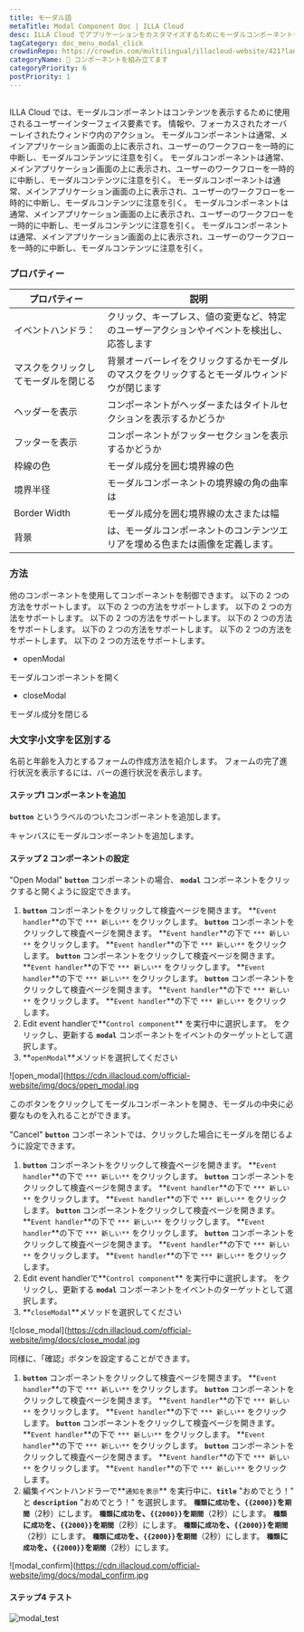 ```yaml
---
title: モーダル語
metaTitle: Modal Component Doc | ILLA Cloud
desc: ILLA Cloud でアプリケーションをカスタマイズするためにモーダルコンポーネントを使用する方法を学びます。
tagCategory: doc_menu_modal_click
crowdinRepo: https://crowdin.com/multilingual/illacloud-website/421?languages=ja&filter=basic&value=0
categoryName: 🧬 コンポーネントを組み立てます
categoryPriority: 6
postPriority: 1
---
```


## <h2 hidden>モーダルとは？</h2>

ILLA Cloud では、モーダルコンポーネントはコンテンツを表示するために使用されるユーザーインターフェイス要素です。 情報や、フォーカスされたオーバーレイされたウィンドウ内のアクション。 モーダルコンポーネントは通常、メインアプリケーション画面の上に表示され、ユーザーのワークフローを一時的に中断し、モーダルコンテンツに注意を引く。 モーダルコンポーネントは通常、メインアプリケーション画面の上に表示され、ユーザーのワークフローを一時的に中断し、モーダルコンテンツに注意を引く。 モーダルコンポーネントは通常、メインアプリケーション画面の上に表示され、ユーザーのワークフローを一時的に中断し、モーダルコンテンツに注意を引く。 モーダルコンポーネントは通常、メインアプリケーション画面の上に表示され、ユーザーのワークフローを一時的に中断し、モーダルコンテンツに注意を引く。 モーダルコンポーネントは通常、メインアプリケーション画面の上に表示され、ユーザーのワークフローを一時的に中断し、モーダルコンテンツに注意を引く。

### プロパティー

| プロパティー                    | 説明                                                                                            |
| ------------------------- | --------------------------------------------------------------------------------------------- |
| イベントハンドラ：                 | クリック、キープレス、値の変更など、特定のユーザーアクションやイベントを検出し、応答します                                                 |
| マスクをクリックしてモーダルを閉じる        | 背景オーバーレイをクリックするかモーダルのマスクをクリックするとモーダルウィンドウが閉じます                                                |
| ヘッダーを表示                   | コンポーネントがヘッダーまたはタイトルセクションを表示するかどうか                                                             |
| フッターを表示                   | コンポーネントがフッターセクションを表示するかどうか                                                                    |
| 枠線の色                      | モーダル成分を囲む境界線の色                                                                                |
| 境界半径                      | モーダルコンポーネントの境界線の角の曲率は                                                                         |
| Border Width              | モーダル成分を囲む境界線の太さまたは幅                                                                           |
| 背景                        | は、モーダルコンポーネントのコンテンツエリアを埋める色または画像を定義します。                                                       |

### 方法

他のコンポーネントを使用してコンポーネントを制御できます。 以下の 2 つの方法をサポートします。 以下の 2 つの方法をサポートします。 以下の 2 つの方法をサポートします。 以下の 2 つの方法をサポートします。 以下の 2 つの方法をサポートします。 以下の 2 つの方法をサポートします。 以下の 2 つの方法をサポートします。 以下の 2 つの方法をサポートします。

-   openModal

モーダルコンポーネントを開く

-   closeModal

モーダル成分を閉じる

### 大文字小文字を区別する

名前と年齢を入力とするフォームの作成方法を紹介します。 フォームの完了進行状況を表示するには、バーの進行状況を表示します。

#### ステップ1 コンポーネントを追加

**`button`** というラベルのついたコンポーネントを追加します。

キャンバスにモーダルコンポーネントを追加します。

#### ステップ 2 コンポーネントの設定

"Open Modal" **`button`** コンポーネントの場合、 **`modal`** コンポーネントをクリックすると開くように設定できます。

1.  **`button`** コンポーネントをクリックして検査ページを開きます。 **`Event handler`**の下で `*** 新しい**` をクリックします。 **`button`** コンポーネントをクリックして検査ページを開きます。 **`Event handler`**の下で `*** 新しい**` をクリックします。 **`Event handler`**の下で `*** 新しい**` をクリックします。 **`button`** コンポーネントをクリックして検査ページを開きます。 **`Event handler`**の下で `*** 新しい**` をクリックします。 **`Event handler`**の下で `*** 新しい**` をクリックします。 **`button`** コンポーネントをクリックして検査ページを開きます。 **`Event handler`**の下で `*** 新しい**` をクリックします。 **`Event handler`**の下で `*** 新しい**` をクリックします。
2.  Edit event handlerで**`Control component`** を実行中に選択します。 をクリックし、更新する **`modal`** コンポーネントをイベントのターゲットとして選択します。
3.  **`openModal`**メソッドを選択してください

![open_modal]\(https://cdn.illacloud.com/official-website/img/docs/open_modal.jpg

このボタンをクリックしてモーダルコンポーネントを開き、モーダルの中央に必要なものを入れることができます。

"Cancel" **`button`** コンポーネントでは、クリックした場合にモーダルを閉じるように設定できます。

1.  **`button`** コンポーネントをクリックして検査ページを開きます。 **`Event handler`**の下で `*** 新しい**` をクリックします。 **`button`** コンポーネントをクリックして検査ページを開きます。 **`Event handler`**の下で `*** 新しい**` をクリックします。 **`Event handler`**の下で `*** 新しい**` をクリックします。 **`button`** コンポーネントをクリックして検査ページを開きます。 **`Event handler`**の下で `*** 新しい**` をクリックします。 **`Event handler`**の下で `*** 新しい**` をクリックします。 **`button`** コンポーネントをクリックして検査ページを開きます。 **`Event handler`**の下で `*** 新しい**` をクリックします。 **`Event handler`**の下で `*** 新しい**` をクリックします。
2.  Edit event handlerで**`Control component`** を実行中に選択します。 をクリックし、更新する **`modal`** コンポーネントをイベントのターゲットとして選択します。
3.  **`closeModal`**メソッドを選択してください

![close_modal]\(https://cdn.illacloud.com/official-website/img/docs/close_modal.jpg

同様に、「確認」ボタンを設定することができます。

1.  **`button`** コンポーネントをクリックして検査ページを開きます。 **`Event handler`**の下で `*** 新しい**` をクリックします。 **`button`** コンポーネントをクリックして検査ページを開きます。 **`Event handler`**の下で `*** 新しい**` をクリックします。 **`Event handler`**の下で `*** 新しい**` をクリックします。 **`button`** コンポーネントをクリックして検査ページを開きます。 **`Event handler`**の下で `*** 新しい**` をクリックします。 **`Event handler`**の下で `*** 新しい**` をクリックします。 **`button`** コンポーネントをクリックして検査ページを開きます。 **`Event handler`**の下で `*** 新しい**` をクリックします。 **`Event handler`**の下で `*** 新しい**` をクリックします。
2.  編集イベントハンドラーで**`通知を表示`** を実行中に、**`title`** "おめでとう！" と **`description`** "おめでとう！" を選択します。 **`種類`**に`成功`を、`{{2000}}`を**`期間`**（2秒）にします。 **`種類`**に`成功`を、`{{2000}}`を**`期間`**（2秒）にします。 **`種類`**に`成功`を、`{{2000}}`を**`期間`**（2秒）にします。 **`種類`**に`成功`を、`{{2000}}`を**`期間`**（2秒）にします。 **`種類`**に`成功`を、`{{2000}}`を**`期間`**（2秒）にします。 **`種類`**に`成功`を、`{{2000}}`を**`期間`**（2秒）にします。

![modal_confirm]\(https://cdn.illacloud.com/official-website/img/docs/modal_confirm.jpg

#### ステップ4 テスト

![modal_test](https://cdn.illacloud.com/official-website/img/docs/modal_test.gif)
